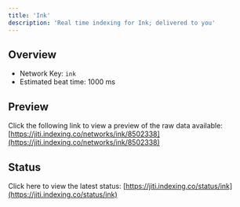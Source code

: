 ```yaml
---
title: 'Ink'
description: 'Real time indexing for Ink; delivered to you'
---
```


## Overview
- Network Key: `ink`
- Estimated beat time: 1000 ms

## Preview
Click the following link to view a preview of the raw data available: [https://jiti.indexing.co/networks/ink/8502338](https://jiti.indexing.co/networks/ink/8502338)

## Status
Click here to view the latest status: [https://jiti.indexing.co/status/ink](https://jiti.indexing.co/status/ink)
